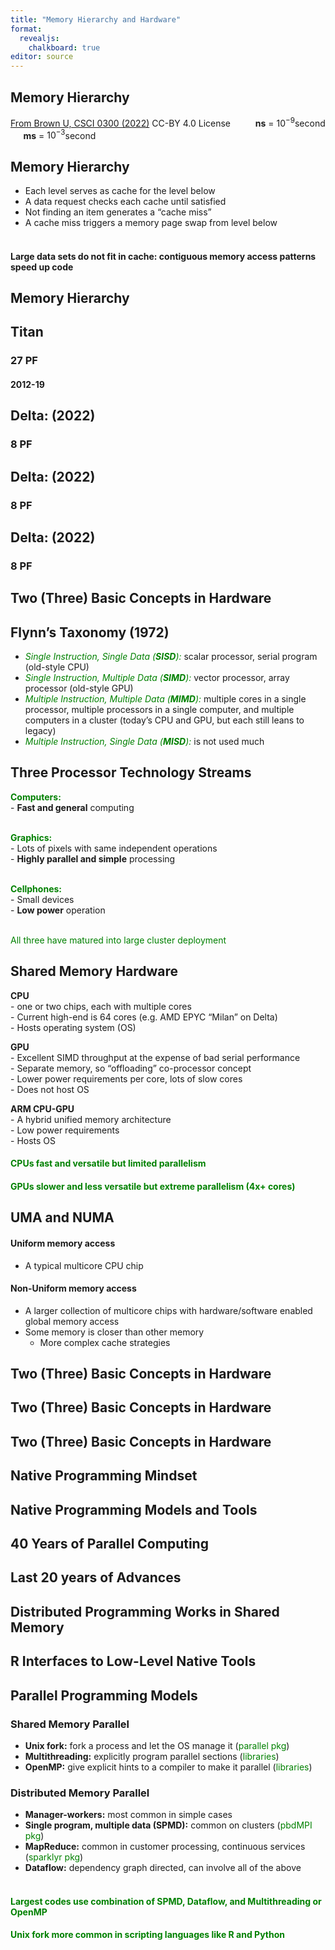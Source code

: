 ```yaml
---
title: "Memory Hierarchy and Hardware"
format: 
  revealjs:
    chalkboard: true
editor: source
---
```

## Memory Hierarchy {background-image="/pics/ParallelHardware/MemHierarchy.png" background-size="80%" background-position="center"}

::: footer
[From Brown U, CSCI 0300 (2022)](https://cs.brown.edu/courses/csci0300/2022/assign/labs/lab4.html) CC-BY 4.0 License $\qquad$ **ns** = $10^{-9}$second $\quad$ **ms** = $10^{-3}$second
:::

## Memory Hierarchy {background-image="/pics/ParallelHardware/MemHierarchy.png" background-size="80%" background-position="center" background-opacity=0.2}

- Each level serves as cache for the level below  
- A data request checks each cache until satisfied
- Not finding an item generates a "cache miss"  
- A cache miss triggers a memory page swap from level below  
<br>

#### Large data sets do not fit in cache: contiguous memory access patterns speed up code

## Memory Hierarchy {background-image="/pics/ParallelHardware/MemHierarchy.png" background-size="80%" background-position="center" background-opacity=0.2}


## Titan{background-image="/pics/ParallelHardware/Titan.png" background-size="70%" background-position="bottom"}
### 27 PF
#### 2012-19

## Delta: (2022){background-image="/pics/ParallelHardware/delta_front_1.png" background-size="90%" background-position="center"}
### 8 PF

## Delta: (2022){background-image="/pics/ParallelHardware/ncsa-delta-back.jpg" background-size="80%" background-position="center"}
### 8 PF

## Delta: (2022){background-image="/pics/ParallelHardware/delta-row.jpg" background-size="70%" background-position="center"}
### 8 PF

## Two (Three) Basic Concepts in Hardware {background-image="/pics/ParallelHardware/ParallelHardware1.png" background-size="90%" background-position="center"}

## Flynn's Taxonomy (1972) 

-   [*Single Instruction, Single Data (**SISD**):*]{style="color:green;"} scalar processor, serial program (old-style CPU)
-   [*Single Instruction, Multiple Data (**SIMD**):*]{style="color:green;"} vector processor, array processor (old-style GPU)
-   [*Multiple Instruction, Multiple Data (**MIMD**):*]{style="color:green;"} multiple cores in a single processor, multiple processors in a single computer, and multiple computers in a cluster (today's CPU and GPU, but each still leans to legacy)
-   [*Multiple Instruction, Single Data (**MISD**):*]{style="color:green;"} is not used much

## Three Processor Technology Streams

[**Computers:**]{style="color:green;"}  
- **Fast and general** computing  
<br>
  
[**Graphics:**]{style="color:green;"}  
- Lots of pixels with same independent operations  
- **Highly parallel and simple** processing  
<br>

[**Cellphones:**]{style="color:green;"}  
- Small devices  
- **Low power** operation  
<br>

[All three have matured into large cluster deployment]{style="color:green;"}

## Shared Memory Hardware {.smaller}

**CPU**  
- one or two chips, each with multiple cores  
- Current high-end is 64 cores (e.g. AMD EPYC "Milan" on Delta)  
- Hosts operating system (OS)  

**GPU**  
- Excellent SIMD throughput at the expense of bad serial performance  
- Separate memory, so "offloading" co-processor concept  
- Lower power requirements per core, lots of slow cores  
- Does not host OS  

**ARM CPU-GPU**  
- A hybrid unified memory architecture  
- Low power requirements  
- Hosts OS  


#### [CPUs fast and versatile but limited parallelism]{style="color:green;"}  
#### [GPUs slower and less versatile but extreme parallelism (4x+ cores)]{style="color:green;"}  

## UMA and NUMA

#### Uniform memory access

- A typical multicore CPU chip

#### Non-Uniform memory access

- A larger collection of multicore chips with hardware/software enabled global memory access
- Some memory is closer than other memory
  - More complex cache strategies

## Two (Three) Basic Concepts in Hardware {background-image="/pics/ParallelHardware/ParallelHardware1.png" background-size="90%" background-position="center"}

## Two (Three) Basic Concepts in Hardware {background-image="/pics/ParallelHardware/ParallelHardware2.png" background-size="90%" background-position="center"}

## Two (Three) Basic Concepts in Hardware {background-image="/pics/ParallelHardware/ParallelHardware3.png" background-size="90%" background-position="center"}

##  {background-image="/pics/ParallelHardware/ParallelHardware4.png" background-size="90%" background-position="center"}

##  {background-image="/pics/ParallelHardware/ParallelHardware5.png" background-size="90%" background-position="center"}

##  {background-image="/pics/ParallelHardware/ParallelHardware6.png" background-size="90%" background-position="center"}

##  {background-image="/pics/ParallelHardware/ParallelHardware7.png" background-size="90%" background-position="center"}

##  {background-image="/pics/ParallelHardware/ParallelHardware8.png" background-size="90%" background-position="center"}

## Native Programming Mindset {background-image="/pics/ParallelSoftware/Slide2.png" background-size="90%" background-position="center"}

## Native Programming Models and Tools {background-image="/pics/ParallelSoftware/Slide3.png" background-size="90%" background-position="center"}

## 40 Years of Parallel Computing {background-image="/pics/ParallelSoftware/Slide4.png" background-size="90%" background-position="center"}

## Last 20 years of Advances {background-image="/pics/ParallelSoftware/Slide5.png" background-size="90%" background-position="center"}

## Distributed Programming Works in Shared Memory {background-image="/pics/ParallelSoftware/Slide6.png" background-size="90%" background-position="center"}

## R Interfaces to Low-Level Native Tools {background-image="/pics/ParallelSoftware/Slide7.png" background-size="90%" background-position="center"}

## Parallel Programming Models {.smaller}

### Shared Memory Parallel  
-   **Unix fork:** fork a process and let the OS manage it  ([parallel pkg]{style="color:green;"})  
-   **Multithreading:** explicitly program parallel sections ([libraries]{style="color:green;"})  
-   **OpenMP:** give explicit hints to a compiler to make it parallel ([libraries]{style="color:green;"})

### Distributed Memory Parallel  
-   **Manager-workers:** most common in simple cases    
-   **Single program, multiple data (SPMD):** common on clusters ([pbdMPI pkg]{style="color:green;"}) 
-   **MapReduce:** common in customer processing, continuous services ([sparklyr pkg]{style="color:green;"})  
-   **Dataflow:** dependency graph directed, can involve all of the above <br><br>

#### [Largest codes use combination of SPMD, Dataflow, and Multithreading or OpenMP]{style="color:green;"}
#### [Unix fork more common in scripting languages like R and Python]{style="color:green;"}
